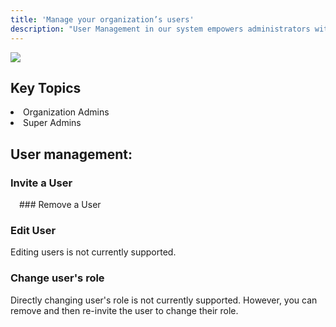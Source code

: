 ```yaml
---
title: 'Manage your organization’s users'
description: "User Management in our system empowers administrators with comprehensive control over user access and roles. Administrators have the authority to invite new users as well as remove users from organzation. To enhance security and tailor access permissions, administrators can assign specific roles to users based on their responsibilities and requirements. This role-based access control ensures that individuals have appropriate privileges, maintaining a secure and organized user environment. With these user management features, administrators can effortlessly oversee the system's user landscape, ensuring smooth operations, and enforcing security best practices."
---
```


<img
  src="/images/csm/40.png"
/>


## Key Topics
<CardGroup cols={2}>
     <Card title="Introduction" icon="readme" href="#">
   
  </Card>
  <Card title="Inviting User" icon="user-plus" href="#invite-a-user">
    
  </Card>
  <Card title="Removing User" icon="user-minus" href="#remove-a-user">
   
  </Card>
  <Card title="Edit User" icon="user-pen" href="#edit-user">
    
  </Card>
</CardGroup>


<Card title="Who can do this?">
  
  <li>Organization Admins</li>
  <li>Super Admins</li>
</Card>

## User management:
### Invite a User

<Steps>
  <Step title="Login to CSM">
  </Step>

  <Step title="Navigate to settings">
    
  </Step>

  <Step title="Click on 'Team' option">
  <img src="/images/csm/41.png" height="10" className="glass rounded-xl"/>
  </Step>

  <Step title="Click on 'Invite team'">
  </Step>

<Step title="Enter the Email address you want the user to log in with and select 'Role' for the user">
  </Step>

  <Step title="Click 'Invite Member' ">
  </Step>
</Steps>
### Remove a User

<Steps>
  <Step title="Login to CSM">
  </Step>

  <Step title="Navigate to settings">
    
  </Step>

  <Step title="Click on 'Team' option">
  </Step>

  <Step title="Click on 'Delete' Icon next to user you want to delete">
  <img src="/images/csm/42.png" height="10" className="glass rounded-xl"/>
  </Step>

  <Step title="Click 'Confirm' on the confirmation dialogue box">
  </Step>
</Steps>

### Edit User

<Warning>Editing users is not currently supported. </Warning>


### Change user's role

<Warning>Directly changing user's role is not currently supported. </Warning>
<Tip>However, you can remove and then re-invite the user to change their role. </Tip>


